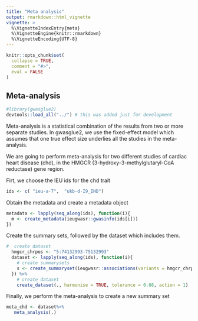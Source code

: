 ```yaml
---
title: "Meta analysis"
output: rmarkdown::html_vignette
vignette: >
  %\VignetteIndexEntry{meta}
  %\VignetteEngine{knitr::rmarkdown}
  %\VignetteEncoding{UTF-8}
---
```


```r
knitr::opts_chunk$set(
  collapse = TRUE,
  comment = "#>",
  eval = FALSE
)
```



## Meta-analysis


```r
#library(gwasglue2)
devtools::load_all("../") # this was added just for development

```

Meta-analysis is a statistical combination of the results from two or more separate studies. In gwasglue2, we use the fixed-effect model which assumes that one true effect size underlies all the studies in the meta-analysis.

We are going to perform meta-analysis for two different studies of cardiac heart disease (chd), in the HMGCR (3-hydroxy-3-methylglutaryl-CoA reductase) gene region.

Firt, we choose the IEU ids for the chd trait

```r
ids <- c( "ieu-a-7",  "ukb-d-I9_IHD")
```

Obtain the metadata and create a metadata object
```r
metadata <- lapply(seq_along(ids), function(i){
  m <- create_metadata(ieugwasr::gwasinfo(ids[i])) 
})
```

Create the summary sets, followed by the dataset which includes them.

```r
#  create dataset 
  hmgcr_chrpos <- "5:74132993-75132993"
  dataset <- lapply(seq_along(ids), function(i){
    # create summarysets
    s <- create_summaryset(ieugwasr::associations(variants = hmgcr_chrpos, id =ids[i]), metadata=metadata[[i]])
  }) %>%
    # create dataset
    create_dataset(., harmonise = TRUE, tolerance = 0.08, action = 1)
```

Finally, we perform the meta-analysis to create a new summary set
 
 ```r
 meta_chd <- dataset%>%
    meta_analysis(.)
 ```



